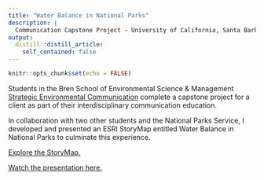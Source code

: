 ```yaml
---
title: "Water Balance in National Parks"
description: |
  Communication Capstone Project - University of California, Santa Barbara
output:
  distill::distill_article:
    self_contained: false
---
```



```r
knitr::opts_chunk$set(echo = FALSE)
```

Students in the Bren School of Environmental Science & Management 
[Strategic Environmental Communication](https://www.brencomm.com/) complete a capstone project for a client as part of their interdisciplinary communication education.

In collaboration with two other students and the National Parks Service, I developed and presented an ESRI StoryMap entitled Water Balance in National Parks to culminate this experience.

[Explore the StoryMap.](https://www.youtube.com/watch?v=B8Br7If0VWI)

[Watch the presentation here.](https://storymaps.arcgis.com/stories/5f21cf98ee904294875d527b48f000fc)